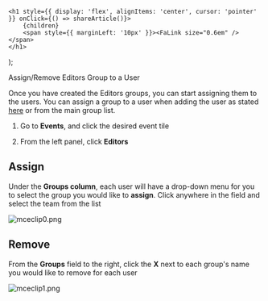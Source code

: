 

    <h1 style={{ display: 'flex', alignItems: 'center', cursor: 'pointer' }} onClick={() => shareArticle()}>
        {children} 
        <span style={{ marginLeft: '10px' }}><FaLink size="0.6em" /></span>
    </h1>
);

<ToastContainer />

<ClickableTitle>Assign/Remove Editors Group to a User</ClickableTitle>




Once you have created the Editors groups, you can start assigning them to the users. You can assign a group to a user when adding the user as stated [here](https://docs-for-customers.slayte.com/hc/en-us/articles/5763418956051-Editors-Groups) or from the main group list.


1. Go to **Events**, and click the desired event tile 


2. From the left panel, click **Editors**


## **Assign**


Under the **Groups column**, each user will have a drop-down menu for you to select the group you would like to **assign**. Click anywhere in the field and select the team from the list


![mceclip0.png](../../../resources/article-images/12917718657299-Assign-Remove-Editors-Group-to-a-User_1.png)


## **Remove**


From the **Groups** field to the right, click the **X** next to each group's name you would like to remove for each user


![mceclip1.png](../../../resources/article-images/12917718657299-Assign-Remove-Editors-Group-to-a-User_2.png)


 



